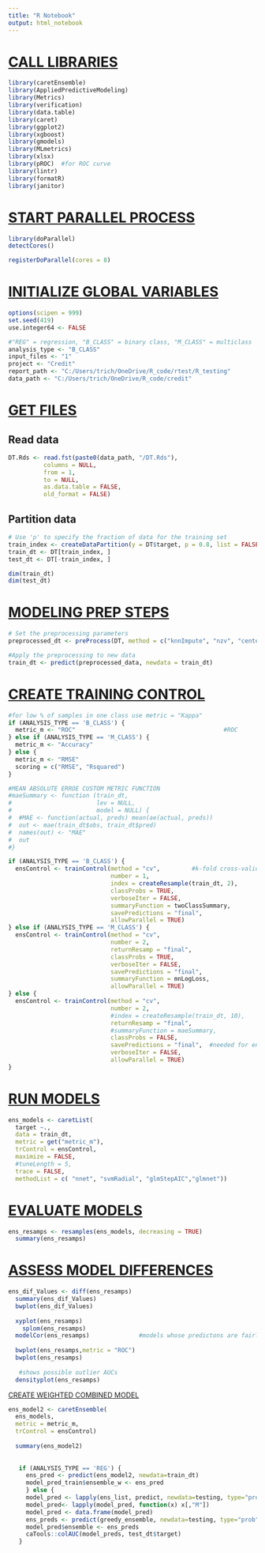 ```yaml
---
title: "R Notebook"
output: html_notebook
---
```


# [CALL LIBRARIES]{.underline}

```r
library(caretEnsemble)
library(AppliedPredictiveModeling)
library(Metrics)
library(verification)
library(data.table)
library(caret)
library(ggplot2)
library(xgboost)
library(gmodels)
library(MLmetrics)
library(xlsx)
library(pROC)  #for ROC curve
library(lintr)
library(formatR)
library(janitor)
```

# [START PARALLEL PROCESS]{.underline}

```r
library(doParallel)
detectCores()

registerDoParallel(cores = 8)
```

# [INITIALIZE GLOBAL VARIABLES]{.underline}

```r
options(scipen = 999)
set.seed(419)
use.integer64 <- FALSE

#"REG" = regression, "B_CLASS" = binary class, "M_CLASS" = multiclass
analysis_type <- "B_CLASS"
input_files <- "1"
project <- "Credit"
report_path <- "C:/Users/trich/OneDrive/R_code/rtest/R_testing"
data_path <- "C:/Users/trich/OneDrive/R_code/credit"
```

# [GET FILES]{.underline}

## Read data

```r
DT.Rds <- read.fst(paste0(data_path, "/DT.Rds"),
          columns = NULL,
          from = 1,
          to = NULL,
          as.data.table = FALSE,
          old_format = FALSE)
```

## Partition data

```r
# Use 'p' to specify the fraction of data for the training set
train_index <- createDataPartition(y = DT$target, p = 0.8, list = FALSE)
train_dt <- DT[train_index, ]
test_dt <- DT[-train_index, ]

dim(train_dt)
dim(test_dt)
```

# [MODELING PREP STEPS]{.underline}

```r
# Set the preprocessing parameters
preprocessed_dt <- preProcess(DT, method = c("knnImpute", "nzv", "center", "range", "corr"))

#Apply the preprocessing to new data
train_dt <- predict(preprocessed_data, newdata = train_dt)
```

# [CREATE TRAINING CONTROL]{.underline}

```r
#for low % of samples in one class use metric = "Kappa"
if (ANALYSIS_TYPE == 'B_CLASS') {
  metric_m <- "ROC"                                          #ROC
} else if (ANALYSIS_TYPE == 'M_CLASS') {
  metric_m <- "Accuracy"
} else {
  metric_m <- "RMSE"
  scoring = c("RMSE", "Rsquared")
}

#MEAN ABSOLUTE ERROE CUSTOM METRIC FUNCTION
#maeSummary <- function (train_dt,
#                        lev = NULL,
#                        model = NULL) {
#  #MAE <- function(actual, preds) mean(ae(actual, preds))
#  out <- mae(train_dt$obs, train_dt$pred)  
#  names(out) <- "MAE"
#  out
#} 
```

```r

if (ANALYSIS_TYPE == 'B_CLASS') {
  ensControl <- trainControl(method = "cv",         #k-fold cross-validation
                             number = 1,
                             index = createResample(train_dt, 2),
                             classProbs = TRUE,
                             verboseIter = FALSE,
                             summaryFunction = twoClassSummary,
                             savePredictions = "final", 
                             allowParallel = TRUE)
} else if (ANALYSIS_TYPE == 'M_CLASS') {
  ensControl <- trainControl(method = "cv",
                             number = 2,
                             returnResamp = "final",
                             classProbs = TRUE,
                             verboseIter = FALSE,
                             savePredictions = "final",
                             summaryFunction = mnLogLoss,
                             allowParallel = TRUE)
} else {
  ensControl <- trainControl(method = "cv",
                             number = 2,
                             #index = createResample(train_dt, 10),
                             returnResamp = "final",
                             #summaryFunction = maeSummary,
                             classProbs = FALSE,
                             savePredictions = "final",  #needed for ensemble
                             verboseIter = FALSE,
                             allowParallel = TRUE)
}
```

# [RUN MODELS]{.underline}

```r
ens_models <- caretList(
  target ~.,
  data = train_dt,
  metric = get("metric_m"),
  trControl = ensControl,
  maximize = FALSE,
  #tuneLength = 5,
  trace = FALSE, 
  methodList = c( "nnet", "svmRadial", "glmStepAIC","glmnet")) 
```

# [EVALUATE MODELS]{.underline}

```r
ens_resamps <- resamples(ens_models, decreasing = TRUE)
  summary(ens_resamps)
```

# [ASSESS MODEL DIFFERENCES]{.underline}

```r
ens_dif_Values <- diff(ens_resamps)
  summary(ens_dif_Values)
  bwplot(ens_dif_Values)
  
  xyplot(ens_resamps)
    splom(ens_resamps)
  modelCor(ens_resamps)              #models whose predictons are fairly un-correlated, but with simialr accuaracy are ensemble candidates
  
  bwplot(ens_resamps,metric = "ROC")
  bwplot(ens_resamps)
  
   #shows possible outlier AUCs
  densityplot(ens_resamps)
```

[CREATE WEIGHTED COMBINED MODEL]{.underline}

```r
ens_model2 <- caretEnsemble(               
  ens_models, 
  metric = metric_m,  
  trControl = ensControl)
 
  summary(ens_model2) 
  
  
   if (ANALYSIS_TYPE == 'REG') {
     ens_pred <- predict(ens_model2, newdata=train_dt)   
     model_pred_train$ensemble_w <- ens_pred  
     } else {
     model_pred <- lapply(ens_list, predict, newdata=testing, type="prob")
     model_pred<- lapply(model_pred, function(x) x[,"M"])                     #select only the "M" column
     model_pred <- data.frame(model_pred)
     ens_preds <- predict(greedy_ensemble, newdata=testing, type="prob")          #score of the ensemble model
     model_pred$ensemble <- ens_preds
     caTools::colAUC(model_preds, test_dt$target)
   }
   
```
